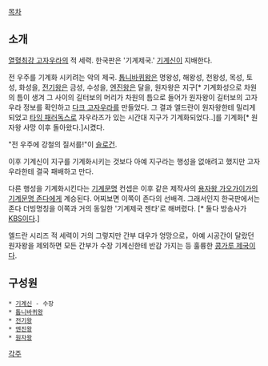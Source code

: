 [[목차]]
== 소개 ==
[[열혈최강 고자우라]]의 적 세력. 한국판은 '기계제국.' [[기계신]]이 지배한다.

전 우주를 기계화 시키려는 악의 제국. [[톱니바퀴왕]]은 명왕성, 해왕성, 천왕성, 목성, 토성, 화성을, [[전기왕]]은 금성, 수성을, [[엔진왕]]은 달을, 원자왕은 지구[* 기계화성으로 차원의 틈이 생겨 그 사이의 길터보의 머리가 차원의 틈으로 들어가 원자왕이 길터보의 고자우라 정보를 확인하고 [[다크 고자우라]]를 만들었다. 그 결과 엘드란이 원자왕한테 밀리게 되었고 [[타임 패러독스]]로 자우라즈가 있는 시간대 지구가 기계화되었다..]를 기계화[* 원자왕 사망 이후 돌아왔다.]시켰다. 

"전 우주에 강철의 질서를!"이 [[슬로건]].

이후 기계신이 지구를 기계화시키는 것보다 아예 지구라는 행성을 없애려고 했지만 고자우라한테 결국 패배하고 만다.

다른 행성을 기계화시킨다는 [[기계문명]] 컨셉은 이후 같은 제작사의 [[용자왕 가오가이가]]의 [[기계문명 존다]]에게 계승된다. 어찌보면 이쪽이 존다의 선배격. 그래서인지 한국판에서는 존다 더빙명칭을 이쪽과 거의 동일한 '기계제국 젠타'로 해버렸다. [* 둘다 방송사가 [[KBS]]이다.]

엘드란 시리즈 적 세력이 거의 그렇지만 간부 대우가 엉망으로，아예 시공간이 달랐던 원자왕을 제외하면 모든 간부가 수장 기계신한테 반감 가지는 등 훌륭한 [[콩가루 집안|콩가루 제국]]이다.
== 구성원 ==
 * [[기계신]] - 수장
 * [[톱니바퀴왕]]
 * [[전기왕]]
 * [[엔진왕]]
 * [[원자왕]]

[[각주]]
